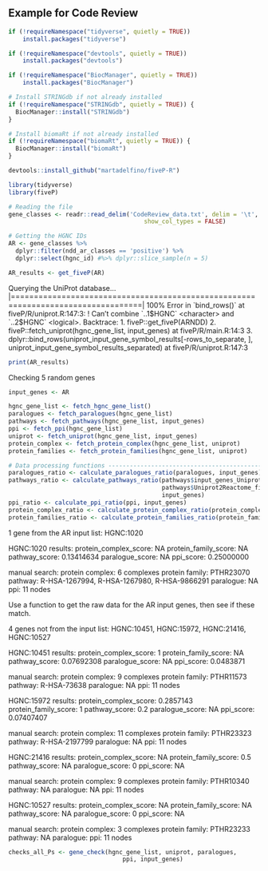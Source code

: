 ## Example for Code Review

```r
if (!requireNamespace("tidyverse", quietly = TRUE))
    install.packages("tidyverse")

if (!requireNamespace("devtools", quietly = TRUE))
    install.packages("devtools")

if (!requireNamespace("BiocManager", quietly = TRUE))
    install.packages("BiocManager")

# Install STRINGdb if not already installed
if (!requireNamespace("STRINGdb", quietly = TRUE)) {
  BiocManager::install("STRINGdb")
}

# Install biomaRt if not already installed
if (!requireNamespace("biomaRt", quietly = TRUE)) {
  BiocManager::install("biomaRt")
}

devtools::install_github("martadelfino/fiveP-R")

library(tidyverse)
library(fiveP)
```

```r

# Reading the file 
gene_classes <- readr::read_delim('CodeReview_data.txt', delim = '\t',  
                                      show_col_types = FALSE)

```

```r

# Getting the HGNC IDs
AR <- gene_classes %>%
  dplyr::filter(ndd_ar_classes == 'positive') %>%
  dplyr::select(hgnc_id) #%>% dplyr::slice_sample(n = 5)
```



```r

AR_results <- get_fiveP(AR)


```

Querying the UniProt database... \|==================================================================================\| 100% Error in \`bind_rows()\` at fiveP/R/uniprot.R:147:3: ! Can't combine \`..1\$HGNC\` \<character\> and \`..2\$HGNC\` \<logical\>. Backtrace: 1. fiveP::get_fiveP(ARNDD) 2. fiveP::fetch_uniprot(hgnc_gene_list, input_genes) at fiveP/R/main.R:14:3 3. dplyr::bind_rows(uniprot_input_gene_symbol_results[-rows_to_separate, ], uniprot_input_gene_symbol_results_separated) at fiveP/R/uniprot.R:147:3

```r
print(AR_results)
```


Checking 5 random genes


```r
input_genes <- AR

hgnc_gene_list <- fetch_hgnc_gene_list()
paralogues <- fetch_paralogues(hgnc_gene_list)
pathways <- fetch_pathways(hgnc_gene_list, input_genes)
ppi <- fetch_ppi(hgnc_gene_list)
uniprot <- fetch_uniprot(hgnc_gene_list, input_genes)
protein_complex <- fetch_protein_complex(hgnc_gene_list, uniprot)
protein_families <- fetch_protein_families(hgnc_gene_list, uniprot)

# Data processing functions --------------------------------------------------
paralogues_ratio <- calculate_paralogues_ratio(paralogues, input_genes)
pathways_ratio <- calculate_pathways_ratio(pathways$input_genes_Uniprot2Reactome,
                                           pathways$Uniprot2Reactome_final_hgnc_no_na,
                                           input_genes)
ppi_ratio <- calculate_ppi_ratio(ppi, input_genes)
protein_complex_ratio <- calculate_protein_complex_ratio(protein_complex, input_genes)
protein_families_ratio <- calculate_protein_families_ratio(protein_families, input_genes)

```





1 gene from the AR input list: HGNC:1020

HGNC:1020
results:
protein_complex_score: NA
protein_family_score: NA
pathway_score: 0.13414634 
paralogue_score: NA 
ppi_score: 0.25000000
     
manual search: 
protein complex: 6 complexes
protein family: PTHR23070
pathway: R-HSA-1267994, R-HSA-1267980, R-HSA-9866291
paralogue: NA
ppi: 11 nodes


Use a function to get the raw data for the AR input genes, then see if these match. 

 


4 genes not from the input list: HGNC:10451, HGNC:15972, HGNC:21416, HGNC:10527

HGNC:10451
results:
protein_complex_score: 1
protein_family_score: NA
pathway_score: 0.07692308 
paralogue_score: NA 
ppi_score: 0.0483871

manual search: 
protein complex: 9 complexes
protein family: PTHR11573
pathway: R-HSA-73638
paralogue: NA
ppi: 11 nodes


HGNC:15972
results:
protein_complex_score: 0.2857143
protein_family_score: 1
pathway_score: 0.2
paralogue_score: NA
ppi_score: 0.07407407

manual search: 
protein complex: 11 complexes
protein family: PTHR23323
pathway: R-HSA-2197799
paralogue: NA
ppi: 11 nodes


HGNC:21416
results:
protein_complex_score: NA
protein_family_score: 0.5
pathway_score: NA
paralogue_score: 0
ppi_score: NA

manual search: 
protein complex: 9 complexes
protein family: PTHR10340
pathway: NA
paralogue: NA
ppi: 11 nodes


HGNC:10527
results:
protein_complex_score: NA
protein_family_score: NA
pathway_score: NA
paralogue_score: 0
ppi_score: NA

manual search: 
protein complex: 3 complexes 
protein family: PTHR23233
pathway: NA
paralogue: 
ppi: 11 nodes


```r

checks_all_Ps <- gene_check(hgnc_gene_list, uniprot, paralogues, 
                                ppi, input_genes)


```


